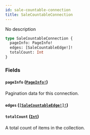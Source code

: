 ```yaml
---
id: sale-countable-connection
title: SaleCountableConnection
---
```


No description

```graphql
type SaleCountableConnection {
  pageInfo: PageInfo!
  edges: [SaleCountableEdge!]!
  totalCount: Int
}
```

### Fields

#### `pageInfo` ([`PageInfo!`](/developer/api-reference/objects/page-info.mdx))

Pagination data for this connection.

#### `edges` ([`[SaleCountableEdge!]!`](/developer/api-reference/objects/sale-countable-edge.mdx))

#### `totalCount` ([`Int`](/developer/api-reference/scalars/int.mdx))

A total count of items in the collection.
